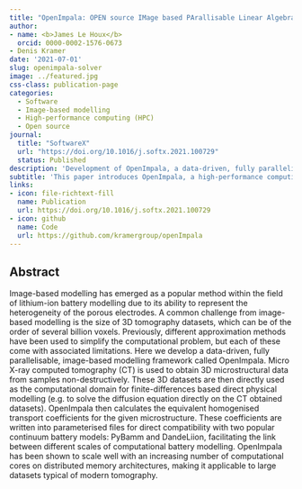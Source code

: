 ```yaml
---
title: "OpenImpala: OPEN source IMage based PArallisable Linear Algebra solver"
author:
- name: <b>James Le Houx</b>
  orcid: 0000-0002-1576-0673
- Denis Kramer
date: '2021-07-01'
slug: openimpala-solver
image: ../featured.jpg
css-class: publication-page
categories:
  - Software
  - Image-based modelling
  - High-performance computing (HPC)
  - Open source
journal: 
  title: "SoftwareX"
  url: "https://doi.org/10.1016/j.softx.2021.100729"
  status: Published
description: 'Development of OpenImpala, a data-driven, fully parallelisable, image-based modelling framework for analyzing large 3D tomography datasets of porous electrodes.'
subtitle: 'This paper introduces OpenImpala, a high-performance computing framework that solves physical equations directly on CT datasets to calculate homogenised transport coefficients, bridging the gap between microstructural imaging and continuum battery models like PyBamm and DandeLiion.'
links:
- icon: file-richtext-fill
  name: Publication
  url: https://doi.org/10.1016/j.softx.2021.100729
- icon: github
  name: Code
  url: https://github.com/kramergroup/openImpala
---
```


## Abstract

Image-based modelling has emerged as a popular method within the field of lithium-ion battery modelling due to its ability to represent the heterogeneity of the porous electrodes. A common challenge from image-based modelling is the size of 3D tomography datasets, which can be of the order of several billion voxels. Previously, different approximation methods have been used to simplify the computational problem, but each of these come with associated limitations. Here we develop a data-driven, fully parallelisable, image-based modelling framework called OpenImpala. Micro X-ray computed tomography (CT) is used to obtain 3D microstructural data from samples non-destructively. These 3D datasets are then directly used as the computational domain for finite-differences based direct physical modelling (e.g. to solve the diffusion equation directly on the CT obtained datasets). OpenImpala then calculates the equivalent homogenised transport coefficients for the given microstructure. These coefficients are written into parameterised files for direct compatibility with two popular continuum battery models: PyBamm and DandeLiion, facilitating the link between different scales of computational battery modelling. OpenImpala has been shown to scale well with an increasing number of computational cores on distributed memory architectures, making it applicable to large datasets typical of modern tomography.